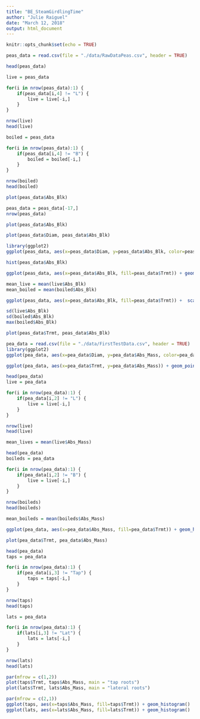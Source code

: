 ```yaml
---
title: "BE_SteamGirdlingTime"
author: "Julie Raiguel"
date: "March 12, 2018"
output: html_document
---
```


```r
knitr::opts_chunk$set(echo = TRUE)
```

```r
peas_data = read.csv(file = "./data/RawDataPeas.csv", header = TRUE)

head(peas_data)

```

```r
live = peas_data

for(i in nrow(peas_data):1) {
    if(peas_data[i,4] != "L") {
        live = live[-i,] 
    }
}

nrow(live)
head(live)
```

```r
boiled = peas_data

for(i in nrow(peas_data):1) {
    if(peas_data[i,4] != "B") {
        boiled = boiled[-i,] 
    }
}

nrow(boiled)
head(boiled)
```

```r
plot(peas_data$Abs_Blk)
```

```r
peas_data = peas_data[-17,]
nrow(peas_data)
```

```r
plot(peas_data$Abs_Blk)
```

```r
plot(peas_data$Diam, peas_data$Abs_Blk)
```

```r
library(ggplot2)
ggplot(peas_data, aes(x=peas_data$Diam, y=peas_data$Abs_Blk, color=peas_data$Trmt)) + geom_point()


```
```r
hist(peas_data$Abs_Blk)
```



```r
ggplot(peas_data, aes(x=peas_data$Abs_Blk, fill=peas_data$Trmt)) + geom_histogram()
```

```r
mean_live = mean(live$Abs_Blk)
mean_boiled = mean(boiled$Abs_Blk)

```

```r
ggplot(peas_data, aes(x=peas_data$Abs_Blk, fill=peas_data$Trmt)) +  scale_fill_manual(values = alpha(c("#666666", "#339900"))) + geom_histogram(binwidth=.01) + geom_vline(xintercept = mean_live, color = "#339900", size=1) +geom_vline(xintercept = mean_boiled, color = "#666666", size=1)
```

```r
sd(live$Abs_Blk)
sd(boiled$Abs_Blk)
max(boiled$Abs_Blk)
```

```r
plot(peas_data$Trmt, peas_data$Abs_Blk)
```

```r
pea_data = read.csv(file = "./data/FirstTestData.csv", header = TRUE)
library(ggplot2)
ggplot(pea_data, aes(x=pea_data$Diam, y=pea_data$Abs_Mass, color=pea_data$Trmt)) + geom_point()
```

```r
ggplot(pea_data, aes(x=pea_data$Trmt, y=pea_data$Abs_Mass)) + geom_point() + geom_hline(yintercept = mean_boileds, size=1)
```

```r
head(pea_data)
live = pea_data

for(i in nrow(pea_data):1) {
    if(pea_data[i,2] != "L") {
        live = live[-i,] 
    }
}

nrow(live)
head(live)

mean_lives = mean(live$Abs_Mass)
```

```r
head(pea_data)
boileds = pea_data

for(i in nrow(pea_data):1) {
    if(pea_data[i,2] != "B") {
        live = live[-i,] 
    }
}

nrow(boileds)
head(boileds)

mean_boileds = mean(boileds$Abs_Mass)

```


```r
ggplot(pea_data, aes(x=pea_data$Abs_Mass, fill=pea_data$Trmt)) + geom_histogram()

```

```r
plot(pea_data$Trmt, pea_data$Abs_Mass)
```

```r
head(pea_data)
taps = pea_data

for(i in nrow(pea_data):1) {
    if(pea_data[i,3] != "Tap") {
        taps = taps[-i,] 
    }
}

nrow(taps)
head(taps)

lats = pea_data

for(i in nrow(pea_data):1) {
    if(lats[i,3] != "Lat") {
        lats = lats[-i,] 
    }
}

nrow(lats)
head(lats)
```

```r
par(mfrow = c(1,2))
plot(taps$Trmt, taps$Abs_Mass, main = "tap roots")
plot(lats$Trmt, lats$Abs_Mass, main = "lateral roots")
```


```r
par(mfrow = c(2,1))
ggplot(taps, aes(x=taps$Abs_Mass, fill=taps$Trmt)) + geom_histogram()
ggplot(lats, aes(x=lats$Abs_Mass, fill=lats$Trmt)) + geom_histogram()
```

